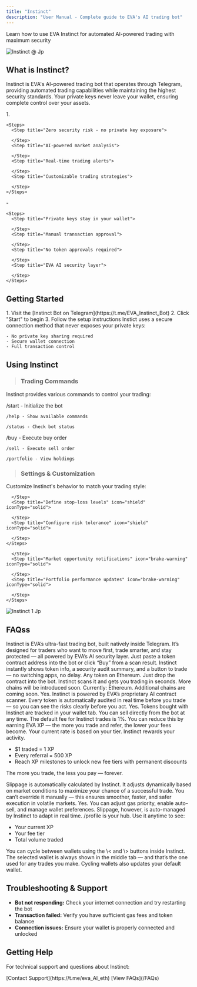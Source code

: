 ```yaml
---
title: "Instinct"
description: "User Manual - Complete guide to EVA's AI trading bot"
---
```


Learn how to use EVA Instinct for automated AI-powered trading with maximum security

![Instinct @ Jp](/images/instinct_@.jpg)

## What is Instinct?

Instinct is EVA's AI-powered trading bot that operates through Telegram, providing automated trading capabilities while maintaining the highest security standards. Your private keys never leave your wallet, ensuring complete control over your assets.

<Columns cols={2}>
  <Card title="Key Features" icon="key" color="#f7941d">
    1. 

    <Steps>
      <Step title="Zero security risk - no private key exposure">
        
      </Step>
      <Step title="AI-powered market analysis">
        
      </Step>
      <Step title="Real-time trading alerts">
        
      </Step>
      <Step title="Customizable trading strategies">
        
      </Step>
    </Steps>
  </Card>
  <Card title="Security Benefits" icon="shield" color="#f7941d">
    - 

    <Steps>
      <Step title="Private keys stay in your wallet">
        
      </Step>
      <Step title="Manual transaction approval">
        
      </Step>
      <Step title="No token approvals required">
        
      </Step>
      <Step title="EVA AI security layer">
        
      </Step>
    </Steps>
  </Card>
</Columns>

## Getting Started

<Steps>
  <Step title="Access the Bot" icon="robot" iconType="solid">
    1. Visit the [Instinct Bot on Telegram](https://t.me/EVA_Instinct_Bot)
    2. Click "Start" to begin
    3. Follow the setup instructions
  </Step>
  <Step title="Connect your Wallet" icon="wallet" iconType="solid">
    Instict uses a secure connection method that never exposes your private keys:

    - No private key sharing required
    - Secure wallet connection
    - Full transaction control
  </Step>
</Steps>

## Using Instinct

> ### Trading Commands

Instinct provides various commands to control your trading:

<Columns cols={2}>
  <Card title="Basic Commands">
    /start - Initialize the bot

    /help - Show available commands

    /status - Check bot status
  </Card>
  <Card title="Trading Commands">
    /buy - Execute buy order

    /sell - Execute sell order

    /portfolio - View holdings
  </Card>
</Columns>

> ### **Settings & Customization**

Customize Instinct's behavior to match your trading style:

<Columns cols={2}>
  <Card title="Risk Management">
    <Steps>
      <Step title="Set maximum trade size" icon="shield" iconType="solid">
        
      </Step>
      <Step title="Define stop-loss levels" icon="shield" iconType="solid">
        
      </Step>
      <Step title="Configure risk tolerance" icon="shield" iconType="solid">
        
      </Step>
    </Steps>
  </Card>
  <Card title="Notification Settings">
    <Steps>
      <Step title="Trade execution alerts" icon="brake-warning" iconType="solid">
        
      </Step>
      <Step title="Market opportunity notifications" icon="brake-warning" iconType="solid">
        
      </Step>
      <Step title="Portfolio performance updates" icon="brake-warning" iconType="solid">
        
      </Step>
    </Steps>
  </Card>
</Columns>

![Instinct 1 Jp](/images/instinct_1.jpg)

## FAQss

<Accordion title="🔶 What is Instinct?">
  Instinct is EVA’s ultra-fast trading bot, built natively inside Telegram. It’s designed for traders who want to move first, trade smarter, and stay protected — all powered by EVA’s AI security layer.
</Accordion>

<Accordion title="🔶 How do I trade with Instinct?">
  Just paste a token contract address into the bot or click “Buy” from a scan result. Instinct instantly shows token info, a security audit summary, and a button to trade — no switching apps, no delay.
</Accordion>

<Accordion title="🔶 What tokens can I trade?">
  Any token on Ethereum. Just drop the contract into the bot. Instinct scans it and gets you trading in seconds. More chains will be introduced soon.
</Accordion>

<Accordion title="🔶 What chains are supported?">
  Currently: Ethereum.
  Additional chains are coming soon.
</Accordion>

<Accordion title="🔶 Is it safe to trade with Instinct?">
  Yes. Instinct is powered by EVA’s proprietary AI contract scanner. Every token is automatically audited in real time before you trade — so you can see the risks clearly before you act.
</Accordion>

<Accordion title="🔶 Can I sell from Instinct?">
  Yes. Tokens bought with Instinct are tracked in your wallet tab. You can sell directly from the bot at any time.
</Accordion>

<Accordion title="🔶 How do trading fees work?">
  The default fee for Instinct trades is 1%.
  You can reduce this by earning EVA XP — the more you trade and refer, the lower your fees become. Your current rate is based on your tier.
</Accordion>

<Accordion title="🔶 What is EVA XP and how do Tiers work?">
  Instinct rewards your activity.

  - \$1 traded = 1 XP
  - Every referral = 500 XP
  - Reach XP milestones to unlock new fee tiers with permanent discounts

  The more you trade, the less you pay — forever.
</Accordion>

<Accordion title="🔶 How does slippage work?">
  Slippage is automatically calculated by Instinct. It adjusts dynamically based on market conditions to maximize your chance of a successful trade.
  You can’t override it manually — this ensures smoother, faster, and safer execution in volatile markets.
</Accordion>

<Accordion title="🔶 Can I customize gas or trade settings?">
  Yes. You can adjust gas priority, enable auto-sell, and manage wallet preferences. Slippage, however, is auto-managed by Instinct to adapt in real time.
</Accordion>

<Accordion title="🔶 What is /profile?">
  /profile is your hub. Use it anytime to see:

  - Your current XP
  - Your fee tier
  - Total volume traded
</Accordion>

<Accordion title="🔶 How do I manage wallets?">
  You can cycle between wallets using the \< and \> buttons inside Instinct.
  The selected wallet is always shown in the middle tab — and that’s the one used for any trades you make. Cycling wallets also updates your default wallet.
</Accordion>

<Tip>
  <h2>Troubleshooting & Support</h2>

  - **Bot not responding:** Check your internet connection and try restarting the bot
  - **Transaction failed:** Verify you have sufficient gas fees and token balance
  - **Connection issues:** Ensure your wallet is properly connected and unlocked

  <h2>Getting Help</h2>

  For technical support and questions about Instinct:

  <Note>
    [Contact Support](https://t.me/eva_AI_eth)
  </Note>
  <Info>
    [View FAQs](/FAQs)
  </Info>
</Tip>
